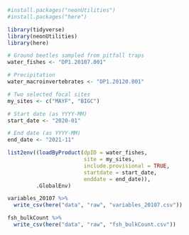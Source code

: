 ```r
#install.packages("neonUtilities")
#install.packages("here")

library(tidyverse)
library(neonUtilities)
library(here)
```
```r
# Ground beetles sampled from pitfall traps
water_fishes <- "DP1.20107.001"

# Precipitation
water_macroinvertebrates <- "DP1.20120.001"

# Two selected focal sites
my_sites <- c("MAYF", "BIGC")

# Start date (as YYYY-MM)
start_date <- "2020-01"

# End date (as YYYY-MM)
end_date <- "2021-11"

```

```r

list2env((loadByProduct(dpID = water_fishes, 
                        site = my_sites, 
                        include.provisional = TRUE,
                        startdate = start_date,
                        enddate = end_date)),
         .GlobalEnv)

```

```r
variables_20107 %>% 
  write_csv(here("data", "raw", "variables_20107.csv"))

fsh_bulkCount %>% 
  write_csv(here("data", "raw", "fsh_bulkCount.csv"))
```

